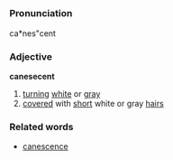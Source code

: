 =={{en}}==
===Pronunciation===
ca*nes"cent
===Adjective===
'''canesecent'''

# [[turn]]ing [[white]] or [[gray]]
# [[cover]]ed with [[short]] white or gray [[hair]]s

===Related words===
* [[canescence]]